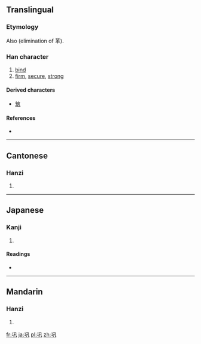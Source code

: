 {{also|鞏}}
==Translingual==
{{ja-forms|[[鞏]]|巩|[[鞏]]}}

===Etymology===
{{Han compound|工|凡}}

Also {{Han simp|鞏|f=革|t=&nbsp;}} (elimination of 革).

===Han character===
{{Han char|rn=48|rad=工|as=03|sn=6|four=|canj=一竹弓戈 (MHNI)}}

# [[bind]]
# [[firm]], [[secure]], [[strong]]

====Derived characters====
* [[筑]]

====References====
* {{Han ref|kx=0325.160|dkj=08726|dj=0629.030|hdz=10412.060|uh=5DE9|ud=24041}}

----

==Cantonese==

===Hanzi===
{{yue-hanzi|jyut=|y=gung2|tra=鞏}}

# {{defn|lang=yue|sort=工03}}

----

==Japanese==

===Kanji===
{{ja-kanji|grade=|rs=工03}}

# {{defn|lang=ja|sort=工03}}

====Readings====
* {{ja-readings|on=[[きょう]] (kyō)|kun=}}

----

==Mandarin==

===Hanzi===
{{cmn-hanzi|tra=鞏|pin=[[gǒng]] ([[gong3]])|wg=kung<sup>3</sup>}}

# {{defn|lang=cmn|sort=工03}}

[[fr:巩]]
[[ja:巩]]
[[pl:巩]]
[[zh:巩]]